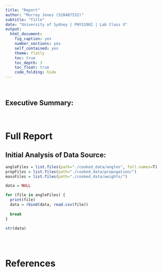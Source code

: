 ```yaml
---
title: "Report"
author: "Murray Jones (520487532)"
subtitle: "Title"
date: "University of Sydney | PHYS1902 | Lab Class X"
output:
  html_document:
    fig_caption: yes
    number_sections: yes
    self_contained: yes
    theme: flatly
    toc: true
    toc_depth: 3
    toc_float: true
    code_folding: hide
---
```


<br>

## Executive Summary:

<br>

# Full Report

## Initial Analysis of Data Source:

```r

angleFiles = list.files(path="./cooked_data/angles", full.names=T)
propFiles = list.files(path="./cooked_data/propogation/")
massFiles = list.files(path="./cooked_data/weights/")

data = NULL

for (file in angleFiles) {
  print(file)
  data = rbind(data, read.csv(file))
  
  break
}

str(data)
```

```r

```

<br>

# References
